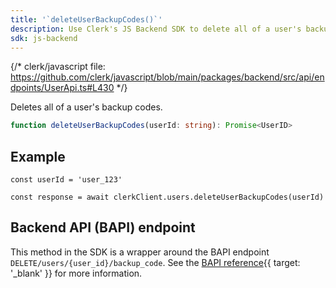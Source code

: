 ```yaml
---
title: '`deleteUserBackupCodes()`'
description: Use Clerk's JS Backend SDK to delete all of a user's backup codes.
sdk: js-backend
---
```


{/* clerk/javascript file: https://github.com/clerk/javascript/blob/main/packages/backend/src/api/endpoints/UserApi.ts#L430 */}

Deletes all of a user's backup codes.

```ts
function deleteUserBackupCodes(userId: string): Promise<UserID>
```

## Example

<Include src="_partials/backend/usage" />

```tsx
const userId = 'user_123'

const response = await clerkClient.users.deleteUserBackupCodes(userId)
```

## Backend API (BAPI) endpoint

This method in the SDK is a wrapper around the BAPI endpoint `DELETE/users/{user_id}/backup_code`. See the [BAPI reference](/docs/reference/backend-api/tag/users/delete/users/%7Buser_id%7D/backup_code){{ target: '_blank' }} for more information.
